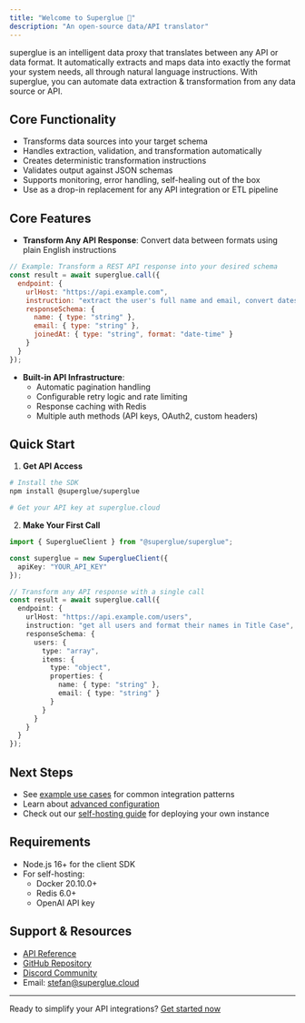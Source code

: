 ```yaml
---
title: "Welcome to Superglue 🍯"
description: "An open-source data/API translator"
---
```


superglue is an intelligent data proxy that translates between any API or data format. It automatically extracts and maps data into exactly the format your system needs, all through natural language instructions. With superglue, you can automate data extraction & transformation from any data source or API. 

## Core Functionality

- Transforms data sources into your target schema
- Handles extraction, validation, and transformation automatically
- Creates deterministic transformation instructions
- Validates output against JSON schemas
- Supports monitoring, error handling, self-healing out of the box
- Use as a drop-in replacement for any API integration or ETL pipeline

## Core Features

- **Transform Any API Response**: Convert data between formats using plain English instructions
```javascript
// Example: Transform a REST API response into your desired schema
const result = await superglue.call({
  endpoint: {
    urlHost: "https://api.example.com",
    instruction: "extract the user's full name and email, convert dates to ISO format",
    responseSchema: {
      name: { type: "string" },
      email: { type: "string" },
      joinedAt: { type: "string", format: "date-time" }
    }
  }
});
```

- **Built-in API Infrastructure**: 
  - Automatic pagination handling
  - Configurable retry logic and rate limiting
  - Response caching with Redis
  - Multiple auth methods (API keys, OAuth2, custom headers)

## Quick Start

1. **Get API Access**
```bash
# Install the SDK
npm install @superglue/superglue

# Get your API key at superglue.cloud
```

2. **Make Your First Call**
```typescript
import { SuperglueClient } from "@superglue/superglue";

const superglue = new SuperglueClient({
  apiKey: "YOUR_API_KEY"
});

// Transform any API response with a single call
const result = await superglue.call({
  endpoint: {
    urlHost: "https://api.example.com/users",
    instruction: "get all users and format their names in Title Case",
    responseSchema: {
      users: {
        type: "array",
        items: {
          type: "object",
          properties: {
            name: { type: "string" },
            email: { type: "string" }
          }
        }
      }
    }
  }
});
```

## Next Steps

- See [example use cases](/examples) for common integration patterns
- Learn about [advanced configuration](/api-reference/overview)
- Check out our [self-hosting guide](/self-hosting) for deploying your own instance

## Requirements

- Node.js 16+ for the client SDK
- For self-hosting:
  - Docker 20.10.0+
  - Redis 6.0+
  - OpenAI API key

## Support & Resources

- [API Reference](/api-reference/overview)
- [GitHub Repository](https://github.com/superglue-ai/superglue)
- [Discord Community](https://discord.gg/SKRYYQEp)
- Email: stefan@superglue.cloud

---

Ready to simplify your API integrations? [Get started now](https://superglue.cloud)
